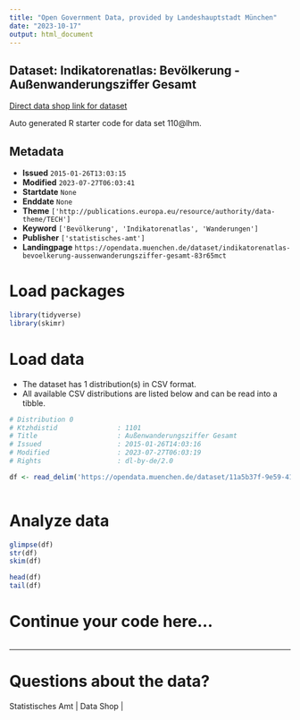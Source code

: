 ```yaml
---
title: "Open Government Data, provided by Landeshauptstadt München"
date: "2023-10-17"
output: html_document
---
```


## Dataset: Indikatorenatlas: Bevölkerung - Außenwanderungsziffer Gesamt

[Direct data shop link for dataset](https://opendata.muenchen.de/dataset/indikatorenatlas-bevoelkerung-aussenwanderungsziffer-gesamt-83r65mct)

Auto generated R starter code for data set 110@lhm.

## Metadata

- **Issued** `2015-01-26T13:03:15`
- **Modified** `2023-07-27T06:03:41`
- **Startdate** `None`
- **Enddate** `None`
- **Theme** `['http://publications.europa.eu/resource/authority/data-theme/TECH']`
- **Keyword** `['Bevölkerung', 'Indikatorenatlas', 'Wanderungen']`
- **Publisher** `['statistisches-amt']`
- **Landingpage** `https://opendata.muenchen.de/dataset/indikatorenatlas-bevoelkerung-aussenwanderungsziffer-gesamt-83r65mct`


# Load packages

```r

library(tidyverse)
library(skimr)

```

# Load data

-   The dataset has 1 distribution(s) in CSV format.
-   All available CSV distributions are listed below and can be read into a tibble.

```r

# Distribution 0
# Ktzhdistid               : 1101
# Title                    : Außenwanderungsziffer Gesamt
# Issued                   : 2015-01-26T14:03:16
# Modified                 : 2023-07-27T06:03:19
# Rights                   : dl-by-de/2.0

df <- read_delim('https://opendata.muenchen.de/dataset/11a5b37f-9e59-41eb-a857-1ae0ebc743ac/resource/951b196b-9965-4a84-a9fc-93feffcdc6dd/download/indikat_bevoelkerung_aussenwanderungsziffer_240723.csv')



```

# Analyze data

```r

glimpse(df)
str(df)
skim(df)

head(df)
tail(df)

```

# Continue your code here...

```r

```

------------------------------------------------------------------------

# Questions about the data?

Statistisches Amt | Data Shop | 
